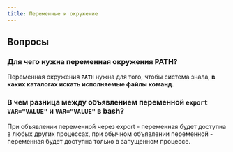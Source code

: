 ```yaml
---
title: Переменные и окружение
---
```


## Вопросы
### Для чего нужна переменная окружения PATH?

Переменная окружения **`PATH`** нужна для того, чтобы система знала, **в каких каталогах искать исполняемые файлы команд**.

### В чем разница между объявлением переменной `export VAR="VALUE"` и `VAR="VALUE"` в bash?

При объявлении переменной через export - переменная будет доступна в любых других процессах, при обычном объявлении переменной - переменная будет доступна только в запущенном процессе.
